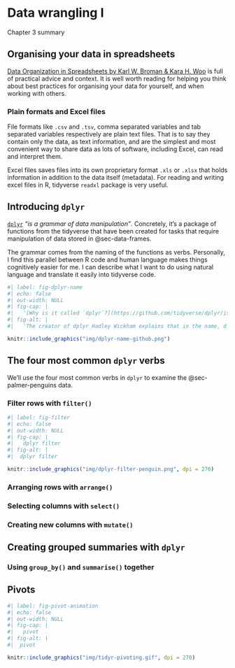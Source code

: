# Data wrangling I {#sec-data-wrangling-i}

::: {#chapter-03-summary .callout-important .unnumbered title="Summary" appearance="simple" icon="false"}
Chapter 3 summary
:::

## Organising your data in spreadsheets {#sec-spreadsheets}

[Data Organization in Spreadsheets by Karl W. Broman & Kara H. Woo](https://www.tandfonline.com/doi/full/10.1080/00031305.2017.1375989) is full of practical advice and context. It is well worth reading for helping you think about best practices for organising your data for yourself, and when working with others.

### Plain formats and Excel files

File formats like `.csv` and `.tsv`, comma separated variables and tab separated variables respectively are plain text files. That is to say they contain only the data, as text information, and are the simplest and most convenient way to share data as lots of software, including Excel, can read and interpret them.

Excel files saves files into its own proprietary format `.xls` or `.xlsx` that holds information in addition to the data itself (metadata). For reading and writing excel files in R, tidyverse `readxl` package is very useful.

## Introducing `dplyr`

[`dplyr`](https://dplyr.tidyverse.org/) *"is a grammar of data manipulation"*. Concretely, it's a package of functions from the tidyverse that have been created for tasks that require manipulation of data stored in @sec-data-frames.

The grammar comes from the naming of the functions as verbs. Personally, I find this parallel between R code and human language makes things cognitively easier for me. I can describe what I want to do using natural language and translate it easily into tidyverse code.

```r
#| label: fig-dplyr-name
#| echo: false
#| out-width: NULL
#| fig-cap: |
#|   '[Why is it called `dplyr`?](https://github.com/tidyverse/dplyr/issues/1857)'
#| fig-alt: |
#|   'The creator of dplyr Hadley Wickham explains that in the name, d is for dataframes and plyr is to evoke the tool pliers.'

knitr::include_graphics("img/dplyr-name-github.png")
```

## The four most common `dplyr` verbs

We'll use the four most common verbs in `dplyr` to examine the @sec-palmer-penguins data.

### Filter rows with `filter()`

```r
#| label: fig-filter 
#| echo: false
#| out-width: NULL
#| fig-cap: |
#|   dplyr filter
#| fig-alt: |
#|  dplyr filter

knitr::include_graphics("img/dplyr-filter-penguin.png", dpi = 270)
```

### Arranging rows with `arrange()`

### Selecting columns with `select()`

### Creating new columns with `mutate()`

## Creating grouped summaries with `dplyr`

### Using `group_by()` and `summarise()` together

## Pivots

```r
#| label: fig-pivot-animation 
#| echo: false
#| out-width: NULL
#| fig-cap: |
#|   pivot
#| fig-alt: |
#|  pivot

knitr::include_graphics("img/tidyr-pivoting.gif", dpi = 270)
```
